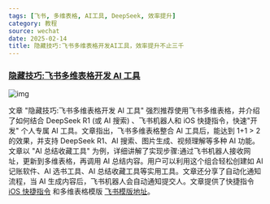 ```yaml
---
tags: [飞书, 多维表格, AI工具, DeepSeek, 效率提升]
category: 教程
source: wechat
date: 2025-02-14
title: 隐藏技巧:飞书多维表格开发AI工具，效率提升不止三千
---
```


### [隐藏技巧:飞书多维表格开发 AI 工具](https://mp.weixin.qq.com/s/WFOxrQhyQFAELnckLZng-w)

![img](https://img.mengpeng.tech/i/2025/02/14/67aecf8425f41.webp)

文章 "隐藏技巧:飞书多维表格开发 AI 工具" 强烈推荐使用飞书多维表格，并介绍了如何结合 DeepSeek R1 (或 AI 搜索) 、飞书机器人和 iOS 快捷指令，快速"开发" 个人专属 AI 工具。文章指出，飞书多维表格整合 AI 工具后，能达到 1+1 > 2 的效果，并支持 DeepSeek R1、AI 搜索、图片生成、视频理解等多种 AI 功能。文章以 "AI 总结收藏工具" 为例，详细讲解了实现步骤:通过飞书机器人接收网址，更新到多维表格，再调用 AI 总结内容。用户可以利用这个组合轻松创建如 AI 记账软件、AI 选书工具、AI 总结收藏工具等实用工具。文章还分享了自动化通知流程，当 AI 生成内容后，飞书机器人会自动通知提交人。文章提供了快捷指令 [iOS 快捷指令](https://www.icloud.com/shortcuts/3c04358c535649bbb798034a28463b81) 和多维表格模版 [飞书模版地址](https://xiangyangqiaomu.feishu.cn/base/AvvObFcLTal0zUsvPtMcHwrgnEd?table=tblNmuOlvdGtgHnk&view=vewGXJ4KO2)。
